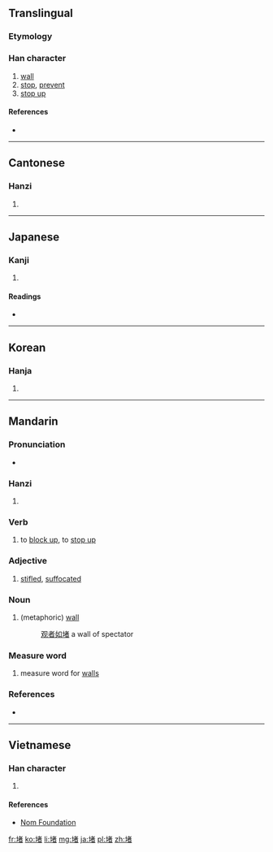 ==Translingual==

===Etymology===
{{Han compound|土|者|c1=s|c2=p|ls=psc}}

===Han character===
{{Han char|rn=32|rad=土|as=08|sn=11|four=4416<sub>0</sub>|canj=土十大日 (GJKA)|ids=⿰[[土]][[者]]}}

# [[wall]]
# [[stop]], [[prevent]]
# [[stop up]]

====References====
* {{Han ref|kx=0234.090|dkj=05279|dj=0472.030|hdz=10448.070|uh=5835|ud=22581|bh=B0F4|bd=45300}}

----

==Cantonese==

===Hanzi===
{{yue-hanzi|jyut=|y=dou2}}

# {{defn|lang=yue|sort=土09}}

----

==Japanese==

===Kanji===
{{ja-kanji|grade=|rs=土09}}

# {{defn|lang=ja|sort=土09}}

====Readings====
* {{ja-readings|on=[[と]] (to)|kun=[[かき]] (kaki)}}

----

==Korean==

===Hanja===
{{ko-hanja|hangeul=도|rv=do|mr=to}}

# {{defn|lang=ko|sort=土09}}

----

==Mandarin==

===Pronunciation===
* {{audio|Zh-du.ogg|Audio}}

===Hanzi===
{{cmn-hanzi|pin=[[dǔ]] ([[du3]]), [[pǒu]] ([[pou3]])|wg=tu<sup>3</sup>, p'ou<sup>3</sup>}}

# {{defn|lang=cmn|sort=土09}}

===Verb===
{{cmn-verb|ts|pin=dǔ|pint=du3|rs=土09}}

# to [[block up]], to [[stop up]]

===Adjective===
{{cmn-adj|ts|pin=dǔ|pint=du3|rs=土09}}

# [[stifled]], [[suffocated]]

===Noun===
{{cmn-noun|ts|pin=dǔ|pint=du3|rs=土09}}

# (metaphoric) [[wall]]
#: [[观者如堵]] a wall of spectator

===Measure word===
{{cmn-noun|ts|pin=dǔ|pint=du3|rs=土09}}

# measure word for [[wall]]s

===References===
* {{cite web
| url = http://www.mdbg.net/chindict/chindict.php?page=worddict&wdrst=0&wdqb=堵
| title = 堵
| work = MDBG English to Chinese dictionary ( Based on CC-CEDICT )
| language = Mandarin/English
| accessdate = 2014-03-14}}

----

==Vietnamese==

===Han character===
{{vi-hantu|[[đổ]]|rs=土09}}

# {{defn|lang=vi|sort=土09}}

====References====
*[http://nomfoundation.org/common/nom_details.php?codepoint=5835 Nom Foundation]

[[fr:堵]]
[[ko:堵]]
[[li:堵]]
[[mg:堵]]
[[ja:堵]]
[[pl:堵]]
[[zh:堵]]